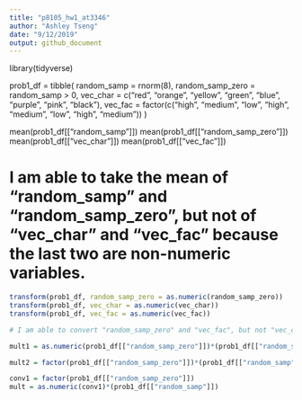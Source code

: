 ```yaml
---
title: "p8105_hw1_at3346"
author: "Ashley Tseng"
date: "9/12/2019"
output: github_document
---
```

library(tidyverse)

prob1_df = tibble(
  random_samp = rnorm(8),
  random_samp_zero = random_samp > 0,
  vec_char = c("red", "orange", "yellow", "green", "blue", "purple", "pink", "black"),
  vec_fac = factor(c("high", "medium", "low", "high", "medium", "low", "high", "medium"))
)

mean(prob1_df[["random_samp"]])
mean(prob1_df[["random_samp_zero"]])
mean(prob1_df[["vec_char"]])
mean(prob1_df[["vec_fac"]])

# I am able to take the mean of "random_samp" and "random_samp_zero", but not of "vec_char" and "vec_fac" because the last two are non-numeric variables.

```r

transform(prob1_df, random_samp_zero = as.numeric(random_samp_zero))
transform(prob1_df, vec_char = as.numeric(vec_char))
transform(prob1_df, vec_fac = as.numeric(vec_fac))

# I am able to convert "random_samp_zero" and "vec_fac", but not "vec_char".

```

```r

mult1 = as.numeric(prob1_df[["random_samp_zero"]])*(prob1_df[["random_samp"]])

mult2 = factor(prob1_df[["random_samp_zero"]])*(prob1_df[["random_samp"]])

conv1 = factor(prob1_df[["random_samp_zero"]])
mult = as.numeric(conv1)*(prob1_df[["random_samp"]])

```

